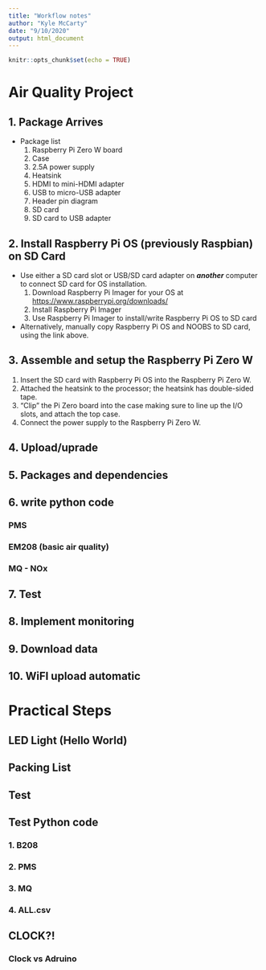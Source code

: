```yaml
---
title: "Workflow notes"
author: "Kyle McCarty"
date: "9/10/2020"
output: html_document
---
```


```r
knitr::opts_chunk$set(echo = TRUE)
```

# Air Quality Project

## 1. Package Arrives
  * Package list
    1. Raspberry Pi Zero W board
    2. Case
    3. 2.5A power supply
    4. Heatsink
    5. HDMI to mini-HDMI adapter
    6. USB to micro-USB adapter
    7. Header pin diagram
    8. SD card
    9. SD card to USB adapter
    
## 2. Install Raspberry Pi OS (previously Raspbian) on SD Card
* Use either a SD card slot or USB/SD card adapter on ***another*** computer to connect SD card for OS installation.
    1. Download Raspberry Pi Imager for your OS at [https://www.raspberrypi.org/downloads/](https://www.raspberrypi.org/downloads/)
    2. Install Raspberry Pi Imager
    3. Use Raspberry Pi Imager to install/write Raspberry Pi OS to SD card
* Alternatively, manually copy Raspberry Pi OS and NOOBS to SD card, using the link above.

## 3. Assemble and setup the Raspberry Pi Zero W
  1. Insert the SD card with Raspberry Pi OS into the Raspberry Pi Zero W.
  2. Attached the heatsink to the processor; the heatsink has double-sided tape.
  3. "Clip" the Pi Zero board into the case making sure to line up the I/O slots, and attach the top case.
  4. Connect the power supply to the Raspberry Pi Zero W.


## 4. Upload/uprade
## 5. Packages and dependencies
## 6. write python code
### PMS
### EM208 (basic air quality)
### MQ - NOx
  
## 7. Test
## 8. Implement monitoring
## 9. Download data

## 10. WiFI upload automatic

# Practical Steps

## LED Light (Hello World)
## Packing List
## Test
## Test Python code
### 1. B208
### 2. PMS
### 3. MQ
### 4. ALL.csv
	
## CLOCK?!
### Clock vs Adruino
